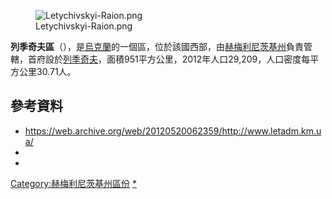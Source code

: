 [[Image:Letychivskyi-Raion.png|right]]

'''列季奇夫區'''（{{lang-uk|Летичівський район}}），是[[烏克蘭|烏克蘭]]的一個區，位於該國西部，由[[赫梅利尼茨基州|赫梅利尼茨基州]]負責管轄，首府設於[[列季奇夫|列季奇夫]]，面積951平方公里，2012年人口29,209，人口密度每平方公里30.71人。

{{Coord|49|27|10|N|27|35|26|E|display=title}}

==參考資料==
*[https://web.archive.org/web/20120520062359/http://www.letadm.km.ua/ https://web.archive.org/web/20120520062359/http://www.letadm.km.ua/]
*{{cite web|title=Letychiv Raion, Khmelnytskyi Oblast|url=http://w1.c1.rada.gov.ua/pls/z7502/A005?rdat1=07.05.2012&rf7571=36346|work=Regions of Ukraine and their Structure|publisher=Verkhovna Rada|5=Verkhovna Rada of Ukraine|accessdate=8 January 2013|language=uk|deadurl=yes|archiveurl=https://web.archive.org/web/20160304085829/http://w1.c1.rada.gov.ua/pls/z7502/A005?rdat1=07.05.2012&rf7571=36346|archivedate=2016年3月4日}}
* {{cite web|title=Main Page|url=http://www.letadm.km.ua|work=Letychiv Raion State Administration|accessdate=8 January 2013|language=uk|deadurl=yes|archiveurl=https://web.archive.org/web/20120520062359/http://www.letadm.km.ua/|archivedate=2012年5月20日}}

{{DEFAULTSORT:Летичівський район}}
[[Category:赫梅利尼茨基州區份|Category:赫梅利尼茨基州區份]]
[[Category:列季奇夫區|*]]


{{Khmelnytskyi-geo-stub}}